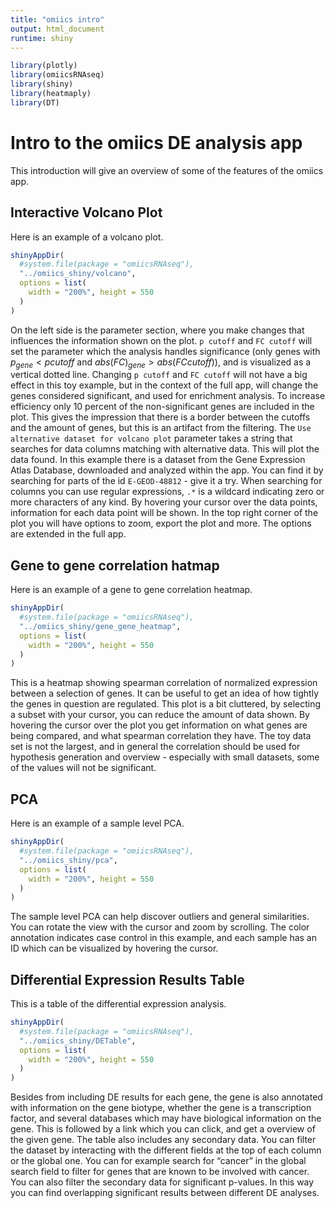 ```yaml
---
title: "omiics intro"
output: html_document
runtime: shiny
---
```


```r
library(plotly)
library(omiicsRNAseq)
library(shiny)
library(heatmaply)
library(DT)
```

# Intro to the omiics DE analysis app

This introduction will give an overview of some of the features of the omiics app. 

## Interactive Volcano Plot

Here is an example of a volcano plot.

```r
shinyAppDir(
  #system.file(package = "omiicsRNAseq"),
  "../omiics_shiny/volcano",
  options = list(
    width = "200%", height = 550
  )
)
```

On the left side is the parameter section, where you make changes that influences the information shown on the plot. `p cutoff` and `FC cutoff` will set the parameter which the analysis handles significance (only genes with $p_{gene} < p cutoff$ and $abs(FC)_{gene} > abs(FC cutoff))$, and is visualized as a vertical dotted line. Changing `p cutoff` and `FC cutoff` will not have a big effect in this toy example, but in the context of the full app, will change the genes considered significant, and used for enrichment analysis. To increase efficiency only 10 percent of the  non-significant genes are included in the plot. This gives the impression that there is a border between the cutoffs and the amount of genes, but this is an artifact from the filtering. The `Use alternative dataset for volcano plot` parameter takes a string that searches for data columns matching with alternative data. This will plot the data found. In this example there is a dataset from the Gene Expression Atlas Database, downloaded and analyzed within the app. You can find it by searching for parts of the id `E-GEOD-48812` - give it a try. When searching for columns you can use regular expressions, `.*` is a wildcard indicating zero or more characters of any kind. 
By hovering your cursor over the data points, information for each data point will be shown. In the top right corner of the plot you will have options to zoom, export the plot and more. The options are extended in the full app.  


## Gene to gene correlation hatmap

Here is an example of a gene to gene correlation heatmap.

```r
shinyAppDir(
  #system.file(package = "omiicsRNAseq"),
  "../omiics_shiny/gene_gene_heatmap",
  options = list(
    width = "200%", height = 550
  )
)
```

This is a heatmap showing spearman correlation of normalized expression between a selection of genes. It can be useful to get an idea of how tightly the genes in question are regulated. This plot is a bit cluttered, by selecting a subset with your cursor, you can reduce the amount of data shown. By hovering the cursor over the plot you get information on what genes are being compared, and what spearman correlation they have. The toy data set is not the largest, and in general the correlation should be used for hypothesis generation and overview - especially with small datasets, some of the values will not be significant.


## PCA

Here is an example of a sample level PCA.

```r
shinyAppDir(
  #system.file(package = "omiicsRNAseq"),
  "../omiics_shiny/pca",
  options = list(
    width = "200%", height = 550
  )
)
```

The sample level PCA can help discover outliers and general similarities. You can rotate the view with the cursor and zoom by scrolling. The color annotation indicates case control in this example, and each sample has an ID which can be visualized by hovering the cursor.


## Differential Expression Results Table

This is a table of the differential expression analysis.

```r
shinyAppDir(
  #system.file(package = "omiicsRNAseq"),
  "../omiics_shiny/DETable",
  options = list(
    width = "200%", height = 550
  )
)
```

Besides from including DE results for each gene, the gene is also annotated with information on the gene biotype, whether the gene is a transcription factor, and several databases which may have biological information on the gene. This is followed by a link which you can click, and get a overview of the given gene. The table also includes any secondary data.
You can filter the dataset by interacting with the different fields at the top of each column or the global one. You can for example search for "cancer" in the global search field to filter for genes that are known to be involved with cancer. You can also filter the secondary data for significant p-values. In this way you can find overlapping significant results between different DE analyses.   
